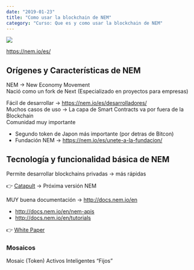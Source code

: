 ```yaml
---
date: "2019-01-23"
title: "Como usar la blockchain de NEM"
category: "Curso: Que es y como usar la blockchain de NEM"
---
```


[![](/blog/2019-01-23/cover-curso-nem.png)](https://app.tutellus.com/cuaderno/que-es-y-como-usar-la-blockchain-de-nem-22720)

<https://nem.io/es/>

## Orígenes y Características de NEM

NEM → New Economy Movement  
Nació como un fork de Next (Especializado en proyectos para empresas)  

Fácil de desarrollar → <https://nem.io/es/desarrolladores/>  
Muchos casos de uso → La capa de Smart Contracts va por fuera de la Blockchain  
Comunidad muy importante  
  - Segundo token de Japon más importante (por detras de Bitcon)  
  - Fundación NEM → <https://nem.io/es/unete-a-la-fundacion/>  

## Tecnología y funcionalidad básica de NEM  

Permite desarrollar blockchains privadas → más rápidas  

👉 [Catapult](https://nem.io/catapult/) → Próxima versión NEM  

MUY buena documentación → <http://docs.nem.io/en>  
- <http://docs.nem.io/en/nem-apis>  
- <http://docs.nem.io/en/tutorials>  

👉  [White Paper](https://nem.io/wp-content/themes/nem/files/NEM_techRef.pdf)   

### Mosaicos

Mosaic (Token) Activos Inteligentes “Fijos”

